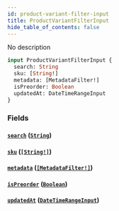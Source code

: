 ```yaml
---
id: product-variant-filter-input
title: ProductVariantFilterInput
hide_table_of_contents: false
---
```


No description

```graphql
input ProductVariantFilterInput {
  search: String
  sku: [String!]
  metadata: [MetadataFilter!]
  isPreorder: Boolean
  updatedAt: DateTimeRangeInput
}
```

### Fields

#### [`search`](#) ([`String`](../../../developer/api-reference/scalars/string))

#### [`sku`](#) ([`[String!]`](../../../developer/api-reference/scalars/string))

#### [`metadata`](#) ([`[MetadataFilter!]`](../../../developer/api-reference/inputs/metadata-filter))

#### [`isPreorder`](#) ([`Boolean`](../../../developer/api-reference/scalars/boolean))

#### [`updatedAt`](#) ([`DateTimeRangeInput`](../../../developer/api-reference/inputs/date-time-range-input))
